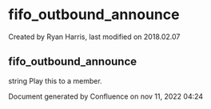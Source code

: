 
# fifo_outbound_announce 

 Created by  Ryan Harris, last modified on 2018.02.07

## fifo_outbound_announce

string Play this to a member.

Document generated by Confluence on nov 11, 2022 04:24

